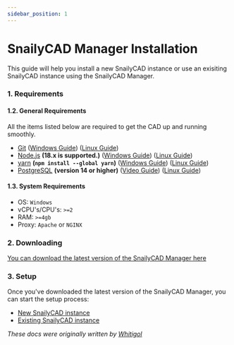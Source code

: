 ```yaml
---
sidebar_position: 1
---
```


# SnailyCAD Manager Installation

This guide will help you install a new SnailyCAD instance or use an exisiting SnailyCAD instance using the SnailyCAD Manager.

### 1. Requirements

#### 1.2. General Requirements

All the items listed below are required to get the CAD up and running smoothly.

- [Git](https://git-scm.com/downloads) ([Windows Guide](https://youtu.be/EsNgheQPZs4)) ([Linux Guide](/docs/guides/how-to-install-git-linux))
- [Node.js](https://nodejs.org) **(18.x is supported.)** ([Windows Guide](https://youtu.be/rp308wNdXU8)) ([Linux Guide](/docs/guides/how-to-install-node-yarn-npm-linux))
- [yarn](https://npmjs.com/package/yarn) **(`npm install --global yarn`)** ([Windows Guide](https://youtu.be/rp308wNdXU8)) ([Linux Guide](/docs/guides/how-to-install-node-yarn-npm-linux#yarn))
- [PostgreSQL](https://www.postgresql.org/download/) **(version 14 or higher)** ([Video Guide](https://www.youtube.com/watch?v=ZKWZvafvqwM)) ([Linux Guide](/docs/guides/how-to-install-postgresql-linux))

#### 1.3. System Requirements

- OS: `Windows`
- vCPU's/CPU's: `>=2`
- RAM: `>=4gb`
- Proxy: `Apache` or `NGINX`

### 2. Downloading

[You can download the latest version of the SnailyCAD Manager here](https://snailycad.org/manager)

### 3. Setup

Once you've downloaded the latest version of the SnailyCAD Manager, you can start the setup process:

- [New SnailyCAD instance](/docs/installations/methods/manager/setup-wizard/new-instance)
- [Existing SnailyCAD instance](/docs/installations/methods/manager/setup-wizard/existing-instance)

*These docs were originally written by [Whitigol](https://whitigol.me)*